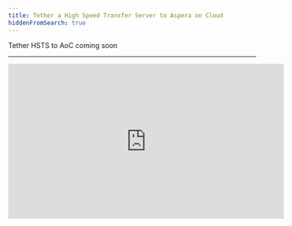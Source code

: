 ```yaml
---
title: Tether a High Speed Transfer Server to Aspera on Cloud
hiddenFromSearch: true
---
```


Tether HSTS to AoC coming soon

---

<iframe
  width="560"
  height="315"
  src="https://www.youtube.com/embed/xTsp4bMakrI"
  frameborder="0"
  allow="accelerometer; autoplay; encrypted-media; gyroscope; picture-in-picture"
  allowfullscreen
></iframe>


